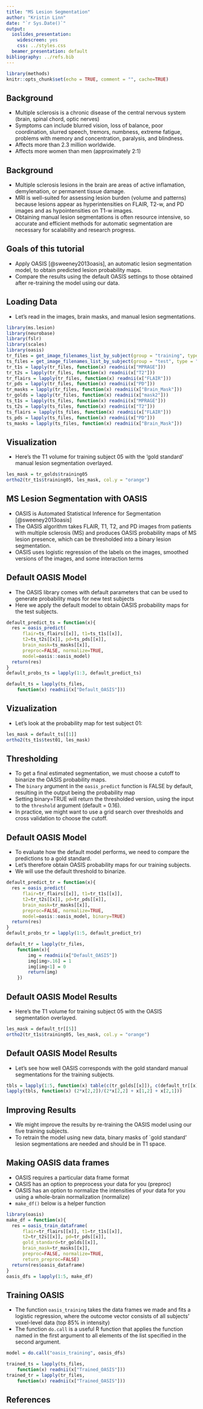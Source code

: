 ```yaml
---
title: "MS Lesion Segmentation"
author: "Kristin Linn"
date: "`r Sys.Date()`"
output:
  ioslides_presentation:
    widescreen: yes
    css: ../styles.css
  beamer_presentation: default
bibliography: ../refs.bib       
---
```


```r
library(methods)
knitr::opts_chunk$set(echo = TRUE, comment = "", cache=TRUE)
```

## Background
- Multiple sclerosis is a chronic disease of the central nervous system (brain, spinal chord, optic nerves)
- Symptoms can include blurred vision, loss of balance, poor coordination, slurred speech, tremors, numbness, extreme fatigue, problems with memory and concentration, paralysis, and blindness.
- Affects more than 2.3 million worldwide.
- Affects more women than men (approximately 2:1)


## Background
- Multiple sclerosis lesions in the brain are areas of active inflamation, demylenation, or permanent tissue damage. 
- MRI is well-suited for assessing lesion burden (volume and patterns) because lesions appear as hyperintensities on FLAIR, T2-w, and PD images and as hypointensities on T1-w images.
- Obtaining manual lesion segmentations is often resource intensive, so accurate and efficient methods for automatic segmentation are necessary for scalability and research progress.


## Goals of this tutorial
- Apply OASIS [@sweeney2013oasis], an automatic lesion segmentation model, to obtain predicted lesion probability maps.
- Compare the results using the default OASIS settings to those obtained after re-training the model using our data.


## Loading Data
- Let's read in the images, brain masks, and manual lesion segmentations.

```r
library(ms.lesion)
library(neurobase)
library(fslr)
library(scales)
library(oasis)
tr_files = get_image_filenames_list_by_subject(group = "training", type = "coregistered")
ts_files = get_image_filenames_list_by_subject(group = "test", type = "coregistered")
tr_t1s = lapply(tr_files, function(x) readnii(x["MPRAGE"]))
tr_t2s = lapply(tr_files, function(x) readnii(x["T2"]))
tr_flairs = lapply(tr_files, function(x) readnii(x["FLAIR"]))
tr_pds = lapply(tr_files, function(x) readnii(x["PD"]))
tr_masks = lapply(tr_files, function(x) readnii(x["Brain_Mask"]))
tr_golds = lapply(tr_files, function(x) readnii(x["mask2"]))
ts_t1s = lapply(ts_files, function(x) readnii(x["MPRAGE"]))
ts_t2s = lapply(ts_files, function(x) readnii(x["T2"]))
ts_flairs = lapply(ts_files, function(x) readnii(x["FLAIR"]))
ts_pds = lapply(ts_files, function(x) readnii(x["PD"]))
ts_masks = lapply(ts_files, function(x) readnii(x["Brain_Mask"]))
```

## Visualization
- Here's the T1 volume for training subject 05 with the ‘gold standard’ manual lesion segmentation overlayed.

```r
les_mask = tr_golds$training05
ortho2(tr_t1s$training05, les_mask, col.y = "orange")
```

## MS Lesion Segmentation with OASIS
- OASIS is Automated Statistical Inference for Segmentation [@sweeney2013oasis]
- The OASIS algorithm takes FLAIR, T1, T2, and PD images from patients with multiple sclerosis (MS) and produces OASIS probability maps of MS lesion presence, which can be thresholded into a binary lesion segmentation.
- OASIS uses logistic regression of the labels on the images, smoothed versions of the images, and some interaction terms

## Default OASIS Model
- The OASIS library comes with default parameters that can be used to generate probability maps for new test subjects
- Here we apply the default model to obtain OASIS probability maps for the test subjects.

```r
default_predict_ts = function(x){
  res = oasis_predict(
      flair=ts_flairs[[x]], t1=ts_t1s[[x]], 
      t2=ts_t2s[[x]], pd=ts_pds[[x]], 
      brain_mask=ts_masks[[x]], 
      preproc=FALSE, normalize=TRUE, 
      model=oasis::oasis_model)
  return(res)
}
default_probs_ts = lapply(1:3, default_predict_ts)
```

```r
default_ts = lapply(ts_files, 
	function(x) readnii(x["Default_OASIS"]))
```

## Vizualization
- Let's look at the probability map for test subject 01:

```r
les_mask = default_ts[[1]]
ortho2(ts_t1s$test01, les_mask)
```

## Thresholding
- To get a final estimated segmentation, we must choose a cutoff to binarize the OASIS probability maps.
- The `binary` argument in the `oasis_predict` function is FALSE by default, resulting in the output being the probability map
- Setting binary=TRUE will return the thresholded version, using the input to the `threshold` argument (default = 0.16).
- In practice, we might want to use a grid search over thresholds and cross validation to choose the cutoff.

## Default OASIS Model
- To evaluate how the default model performs, we need to compare the predictions to a gold standard.
- Let's therefore obtain OASIS probability maps for our training subjects.
- We will use the default threshold to binarize.

```r
default_predict_tr = function(x){
  res = oasis_predict(
      flair=tr_flairs[[x]], t1=tr_t1s[[x]], 
      t2=tr_t2s[[x]], pd=tr_pds[[x]], 
      brain_mask=tr_masks[[x]], 
      preproc=FALSE, normalize=TRUE, 
      model=oasis::oasis_model, binary=TRUE)
  return(res)
}
default_probs_tr = lapply(1:5, default_predict_tr)
```

```r
default_tr = lapply(tr_files, 
	function(x){
		img = readnii(x["Default_OASIS"])
		img[img>.16] = 1
		img[img<1] = 0
		return(img)
	})
```

## Default OASIS Model Results
- Here's the T1 volume for training subject 05 with the OASIS segmentation overlayed.

```r
les_mask = default_tr[[5]]
ortho2(tr_t1s$training05, les_mask, col.y = "orange")
```

## Default OASIS Model Results
- Let's see how well OASIS corresponds with the gold standard manual segmentations for the training subjects.

```r
tbls = lapply(1:5, function(x) table(c(tr_golds[[x]]), c(default_tr[[x]])))
lapply(tbls, function(x) (2*x[2,2])/(2*x[2,2] + x[1,2] + x[2,1]))
```

## Improving Results
- We might improve the results by re-training the OASIS model using our five training subjects.
- To retrain the model using new data, binary masks of `gold standard’ lesion segmentations are needed and should be in T1 space.


## Making OASIS data frames
- OASIS requires a particular data frame format
- OASIS has an option to preprocess your data for you (preproc)
- OASIS has an option to normalize the intensities of your data for you using a whole-brain normalization (normalize)
- `make_df()` below is a helper function

```r
library(oasis)
make_df = function(x){
  res = oasis_train_dataframe(
      flair=tr_flairs[[x]], t1=tr_t1s[[x]], 
      t2=tr_t2s[[x]], pd=tr_pds[[x]], 
      gold_standard=tr_golds[[x]], 
      brain_mask=tr_masks[[x]], 
      preproc=FALSE, normalize=TRUE, 
      return_preproc=FALSE)
  return(res$oasis_dataframe)
}
oasis_dfs = lapply(1:5, make_df)
```

## Training OASIS 
- The function `oasis_training` takes the data frames we made and fits a logistic regression, where the outcome vector consists of all subjects' voxel-level data (top 85\% in intensity)
- The function `do.call` is a useful R function that applies the function named in the first argument to all elements of the list specified in the second argument.

```r
model = do.call("oasis_training", oasis_dfs)
```


```r
trained_ts = lapply(ts_files, 
	function(x) readnii(x["Trained_OASIS"]))
trained_tr = lapply(tr_files, 
	function(x) readnii(x["Trained_OASIS"]))
```

## References {.smaller}
